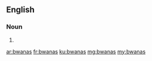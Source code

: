 ==English==

===Noun===
{{head|en|plural}}

# {{plural of|bwana|lang=en}}

[[ar:bwanas]]
[[fr:bwanas]]
[[ku:bwanas]]
[[mg:bwanas]]
[[my:bwanas]]